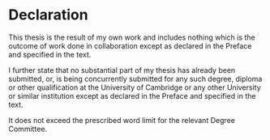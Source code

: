 ```{=latex}
% Trigger ToC creation in LaTeX
\cleardoublepage
```

# Declaration {-}

This thesis is the result of my own work and includes nothing which is the outcome of work done in collaboration except as declared in the Preface and specified in the text. 

I further state that no substantial part of my thesis has already been submitted, or, is being concurrently submitted for any such degree, diploma or other qualification at the University of Cambridge or any other University or similar institution except as declared in the Preface and specified in the text. 

It does not exceed the prescribed word limit for the relevant Degree Committee.